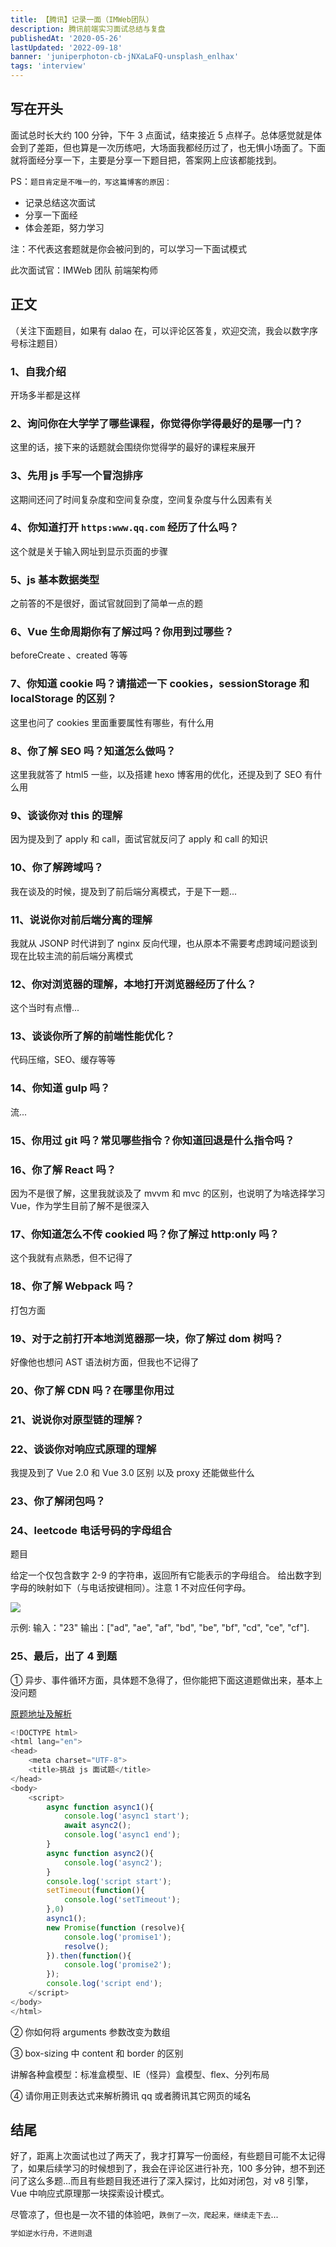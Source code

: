```yaml
---
title: 【腾讯】记录一面（IMWeb团队）
description: 腾讯前端实习面试总结与复盘
publishedAt: '2020-05-26'
lastUpdated: '2022-09-18'
banner: 'juniperphoton-cb-jNXaLaFQ-unsplash_enlhax'
tags: 'interview'
---
```


## 写在开头

面试总时长大约 100 分钟，下午 3 点面试，结束接近 5 点样子。总体感觉就是体会到了差距，但也算是一次历练吧，大场面我都经历过了，也无惧小场面了。下面就将面经分享一下，主要是分享一下题目把，答案网上应该都能找到。

PS：`题目肯定是不唯一的，写这篇博客的原因：`

- 记录总结这次面试
- 分享一下面经
- 体会差距，努力学习

注：不代表这套题就是你会被问到的，可以学习一下面试模式

此次面试官：IMWeb 团队 前端架构师

## 正文

（关注下面题目，如果有 dalao 在，可以评论区答复，欢迎交流，我会以数字序号标注题目）

### 1、自我介绍

开场多半都是这样

### 2、询问你在大学学了哪些课程，你觉得你学得最好的是哪一门？

这里的话，接下来的话题就会围绕你觉得学的最好的课程来展开

### 3、先用 js 手写一个冒泡排序

这期间还问了时间复杂度和空间复杂度，空间复杂度与什么因素有关

### 4、你知道打开 `https:www.qq.com` 经历了什么吗？

这个就是关于输入网址到显示页面的步骤

### 5、js 基本数据类型

之前答的不是很好，面试官就回到了简单一点的题

### 6、Vue 生命周期你有了解过吗？你用到过哪些？

beforeCreate 、created 等等

### 7、你知道 cookie 吗？请描述一下 cookies，sessionStorage 和 localStorage 的区别？

这里也问了 cookies 里面重要属性有哪些，有什么用

### 8、你了解 SEO 吗？知道怎么做吗？

这里我就答了 html5 一些，以及搭建 hexo 博客用的优化，还提及到了 SEO 有什么用

### 9、谈谈你对 this 的理解

因为提及到了 apply 和 call，面试官就反问了 apply 和 call 的知识

### 10、你了解跨域吗？

我在谈及的时候，提及到了前后端分离模式，于是下一题...

### 11、说说你对前后端分离的理解

我就从 JSONP 时代讲到了 nginx 反向代理，也从原本不需要考虑跨域问题谈到现在比较主流的前后端分离模式

### 12、你对浏览器的理解，本地打开浏览器经历了什么？

这个当时有点懵...

### 13、谈谈你所了解的前端性能优化？

代码压缩，SEO、缓存等等

### 14、你知道 gulp 吗？

流...

### 15、你用过 git 吗？常见哪些指令？你知道回退是什么指令吗？

### 16、你了解 React 吗？

因为不是很了解，这里我就谈及了 mvvm 和 mvc 的区别，也说明了为啥选择学习 Vue，作为学生目前了解不是很深入

### 17、你知道怎么不传 cookied 吗？你了解过 http:only 吗？

这个我就有点熟悉，但不记得了

### 18、你了解 Webpack 吗？

打包方面

### 19、对于之前打开本地浏览器那一块，你了解过 dom 树吗？

好像他也想问 AST 语法树方面，但我也不记得了

### 20、你了解 CDN 吗？在哪里你用过

### 21、说说你对原型链的理解？

### 22、谈谈你对响应式原理的理解

我提及到了 Vue 2.0 和 Vue 3.0 区别 以及 proxy 还能做些什么

### 23、你了解闭包吗？

### 24、leetcode 电话号码的字母组合

题目

给定一个仅包含数字 2-9 的字符串，返回所有它能表示的字母组合。
给出数字到字母的映射如下（与电话按键相同）。注意 1 不对应任何字母。

![](https://img-blog.csdnimg.cn/20200327100131518.png)

示例:
输入："23"
输出：["ad", "ae", "af", "bd", "be", "bf", "cd", "ce", "cf"].

### 25、最后，出了 4 到题

① 异步、事件循环方面，具体题不急得了，但你能把下面这道题做出来，基本上没问题

[原题地址及解析](https://chocolate.blog.csdn.net/article/details/104907304)

```javascript
<!DOCTYPE html>
<html lang="en">
<head>
    <meta charset="UTF-8">
    <title>挑战 js 面试题</title>
</head>
<body>
    <script>
        async function async1(){
            console.log('async1 start');
            await async2();
            console.log('async1 end');
        }
        async function async2(){
            console.log('async2');
        }
        console.log('script start');
        setTimeout(function(){
            console.log('setTimeout');
        },0)
        async1();
        new Promise(function (resolve){
            console.log('promise1');
            resolve();
        }).then(function(){
            console.log('promise2');
        });
        console.log('script end');
    </script>
</body>
</html>

```

② 你如何将 arguments 参数改变为数组

③ box-sizing 中 content 和 border 的区别

讲解各种盒模型：标准盒模型、IE（怪异）盒模型、flex、分列布局

④ 请你用正则表达式来解析腾讯 qq 或者腾讯其它网页的域名

## 结尾

好了，距离上次面试也过了两天了，我才打算写一份面经，有些题目可能不太记得了，如果后续学习的时候想到了，我会在评论区进行补充，100 多分钟，想不到还问了这么多题...而且有些题目我还进行了深入探讨，比如对闭包，对 v8 引擎，Vue 中响应式原理那一块探索设计模式。

尽管凉了，但也是一次不错的体验吧，`跌倒了一次，爬起来，继续走下去`...

```javascript
学如逆水行舟，不进则退
```
